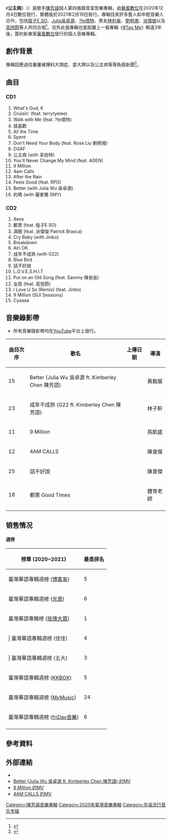 {{About|陳芳語專輯《公主病》|其他用法|公主病}}{{Album infobox |
|  Name        = 《公主病》
|  Type         = studio
|  Artist        = [[陳芳語|陳芳語]]
|  Cover        = 陳芳語《公主病》專輯封面.jpg
|  Background   = 
|  Released     = {{start_date|2020|12|04}} <ref>{{cite web|url= https://music.apple.com/tw/album/%E5%85%AC%E4%B8%BB%E7%97%85/1543065262|title= 陳芳語《公主病》|work= [[Apple_music|Apple music]]|access-date= 2020-12-05|archive-date= 2021-03-10|archive-url= https://web.archive.org/web/20210310135343/https://music.apple.com/tw/album/%E5%85%AC%E4%B8%BB%E7%97%85/1543065262|dead-url= no}}</ref>
|  Recorded     = 
|  Genre        = {{hlist|[[華語流行音樂|華語流行]]|[[R&B|R&B]]}}
|  Format       = [[CD|CD]]、[[數位音樂下載|數位音樂下載]]
|  Length       = {{duration|h= 1|m= 45|s= 02}}
|  Label        = 華風數位
|  Number      = 
|  Producer     = 
|  Last album   = [[Tag_Me_(2017年陳芳語專輯)|#Tag Me]] <br />（2017年）
|  This album	   = '''公主病'''<br />（2020年）
|  Next album   = [[Kow_Tow:_Princess_Tendencies_Remix|Kow Tow: Princess Tendencies Remix]] <br />（2021年）
|  misc      = {{External music video|Type=studio|{{YouTube|p=OLAK5uy_lJ8hP4RTMh8-ATtpA8IiD1tidI4YvgG6w}}}}
}}

《'''公主病'''》（{{lang-en|''Princess Tendencies''}}）是歌手[[陳芳語|陳芳語]]個人第四張錄音室音樂專輯，由[[華風數位|華風數位]]在2020年12月4日數位發行，實體版於2021年2月19日發行。專輯找來許多藝人和年輕音樂人合作，包括[[陳昱榕|瘦子E.SO]]、[[吳卓源|Julia吳卓源]]、[[?te|?te壞特]]、男友[[林利豪|林利豪]]、[[劉明湘|劉明湘]]、[[派偉俊|派偉俊]]以及[[高愷蔚|高愷蔚]]等人共同合唱<ref>{{cite web|url= https://www.epochtimes.com.tw/n329677/新專輯狂收31曲破紀錄-男友甜蜜力挺陳芳語.html|title= 新專輯狂收31曲破紀錄 男友甜蜜力挺陳芳語|date= {{start_date|2020|12|04}}|author= 鄭宜芬|work= [[大紀元時報|大紀元時報]]|accessdate= 2020-12-20|archive-date= 2020-12-08|archive-url= https://web.archive.org/web/20201208222729/http://www.epochtimes.com.tw/n329677/%E6%96%B0%E5%B0%88%E8%BC%AF%E7%8B%82%E6%94%B631%E6%9B%B2%E7%A0%B4%E7%B4%80%E9%8C%84-%E7%94%B7%E5%8F%8B%E7%94%9C%E8%9C%9C%E5%8A%9B%E6%8C%BA%E9%99%B3%E8%8A%B3%E8%AA%9E.html|dead-url= no}}</ref>。另外此張專輯也是距離上一張專輯《[[Tag_Me_(2017年陳芳語專輯)|#Tag Me]]》睽違3年後，簽約新東家[[華風數位|華風數位]]發行的個人音樂專輯。

== 創作背景 ==
專輯回應過往屢屢被爆料大頭症、耍大牌以及公主病等等負面新聞<ref>{{cite web|url= https://star.setn.com/news/859708|title= 遭控難搞、屢爆公主病！陳芳語正面反擊：文化不同讓人誤解|date= {{start_date|2020|12|04}}|author= 林芷卉|work= 三立新聞網|access-date= 2020-12-05|archive-date= 2021-02-23|archive-url= https://web.archive.org/web/20210223054659/https://star.setn.com/news/859708|dead-url= no}}</ref>。

== 曲目 ==

=== CD1 ===
#What's Gud, K
#Cruisin' (feat. terrytyelee)
#Walk with Me (feat. ?te壞特)
#就喜歡
#All the Time
#Spent
#Don't Need Your Body (feat. Rose Liu 劉明湘)
#DGAF
#公主病 (with 呆伯特)
#You'll Never Change My Mind (feat. ADEN)
#9 Million
#4am Calls
#After the Rain
#Feels Good (feat. RPG)
#Better (with Julia Wu 吳卓源)
#約嗎 (with 薩麥爾 SMY)

=== CD2 ===
#4eva
#郵票 (feat. 瘦子E.SO)
#濕眠 (feat. 派偉俊 Patrick Brasca)
#Cry Baby (with Jinbo)
#Breakdown
#Alri OK
#成年不成熟 (with G22)
#Blue Bird
#話不好說
#L.O.V.E.S.H.I.T
#Put on an Old Song (feat. Sammy 陳爸爸)
#女孩 (feat. 高愷蔚)
#I Love U So (Remix) (feat. Jinbo)
#9 Million (SUI Sessions)
#Cyaaaa

== 音樂錄影帶 ==
* 所有音樂錄影帶均在[[YouTube|YouTube]]平台上發行。
{|class="wikitable sortable"
|- align= "center"
!曲目次序
!歌名
!上傳日期
!導演
|- align= "center"
| 15
| Better (Julia Wu 吳卓源 ft. Kimberley Chen 陳芳語)
| {{start_date|2020|04|10}}
| 黃毅展 
|- align= "center"
| 23
| 成年不成熟  (G22 ft. Kimberley Chen 陳芳語)
| {{start_date|2020|06|30}}
| 林子軒
|- align= "center"
| 11
| 9 Million
| {{start_date|2020|07|17}}
| 孫凱盛
|- align= "center"
| 12
| 4AM CALLS
| {{start_date|2020|08|14}}
| 陳韋傑
|- align= "center"
| 25
| 話不好說
| {{start_date|2020|10|16}}
| 陳韋傑
|- align= "center"
| 18
| 郵票 Good Times
| {{start_date|2020|12|04}}
| 體育老師
|- align= "center"
|}

== 销售情况 ==
==== 週榜 ====
{| class="wikitable sortable plainrowheaders" style="text-align:center"
|-
! scope="col"| 榜單 (2020~2021)
! scope="col"| 最高排名
|- align="center"
| {{flagicon|Taiwan}} 臺灣華語專輯週榜 ([[博客來|博客來]]) 
| 5
|- align="center"
| {{flagicon|Taiwan}} 臺灣華語專輯週榜 ([[光南大批發|光南]])
| 6
|- align="center"
| {{flagicon|Taiwan}} 臺灣華語專輯榜 ([[玫瑰大眾唱片|玫瑰大眾]]) 
| 1
|- align="center"
| | {{flagicon|Taiwan}} 臺灣華語專輯週榜 (佳佳) 
| 4
|- align="center"
| | {{flagicon|Taiwan}} 臺灣華語專輯週榜 (五大)
| 3
|- align="center"
| {{flagicon|Taiwan}} 臺灣華語專輯週榜 ([[KKBOX|KKBOX]])
| 5
|- align="center"
| {{flagicon|Taiwan}} 臺灣華語專輯週榜 ([[MyMusic|MyMusic]])
| 24
|- align="center"
| {{flagicon|Taiwan}} 臺灣華語專輯週榜 ([[friDay音樂|friDay音樂]])
| 6
|- align="center"
|}

==參考資料==
{{reflist|30em}}

==外部連結==
*{{YouTube|p=OLAK5uy_lJ8hP4RTMh8-ATtpA8IiD1tidI4YvgG6w}}
*[https://www.youtube.com/watch?v=k9NZYQHQ7Gg Better (Julia Wu 吳卓源 ft. Kimberley Chen 陳芳語) 的MV] {{Wayback|url=https://www.youtube.com/watch?v=k9NZYQHQ7Gg |date=20201212041054 }}
*[https://www.youtube.com/watch?v=zzslll4qNhk 9 Million 的MV] {{Wayback|url=https://www.youtube.com/watch?v=zzslll4qNhk |date=20201002195321 }}
*[https://www.youtube.com/watch?v=qdI05V6M25s 4AM CALLS 的MV] {{Wayback|url=https://www.youtube.com/watch?v=qdI05V6M25s |date=20201002233852 }}

{{陈芳语}}
{{Authority control}}
{{DEFAULTSORT: Princess tendencies}}
[[Category:陳芳語音樂專輯|Category:陳芳語音樂專輯]]
[[Category:2020年臺灣音樂專輯|Category:2020年臺灣音樂專輯]]
[[Category:华语流行音乐专辑|Category:华语流行音乐专辑]]
